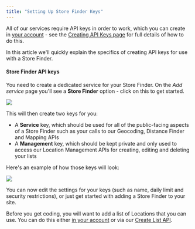 ```yaml
---
title: "Setting Up Store Finder Keys"
---
```


All of our services require API keys in order to work, which you can create in
[your account](https://account.loqate.com/) - see the
[Creating API Keys page](# "Creating API Keys") for full details of how to do
this.

In this article we'll quickly explain the specifics of creating API keys for use
with a Store Finder.

#### Store Finder API keys

You need to create a dedicated service for your Store Finder. On the _Add
service_ page you'll see a **Store Finder** option - click on this to get
started.

<Frame caption="">
  <img src="/images/5f33e3fa-add-a-location-list.png" />
</Frame>

This will then create two keys for you:

- A **Service** key, which should be used for all of the public-facing aspects
  of a Store Finder such as your calls to our Geocoding, Distance Finder and
  Mapping APIs
- A **Management** key, which should be kept private and only used to access our
  Location Management APIs for creating, editing and deleting your lists

Here's an example of how those keys will look:

<Frame caption="">
  <img src="/images/259d14cd-edit-store-finder.png" />
</Frame>

You can now edit the settings for your keys (such as name, daily limit and
security restrictions), or just get started with adding a Store Finder to your
site.

Before you get coding, you will want to add a list of Locations that you can
use. You can do this either
[in your account](/guides/store-finder/creating-and-managing-location-lists "Creating and managing location lists")
or via our
[Create List API](/apis/store-finder/location-management-create-list/ "Location Management Create List").
